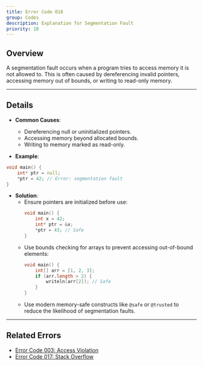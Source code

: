 ```yaml
---
title: Error Code 018
group: Codes
description: Explanation for Segmentation Fault
priority: 18
---
```


## **Overview**
A segmentation fault occurs when a program tries to access memory it is not allowed to. This is often caused by dereferencing invalid pointers, accessing memory out of bounds, or writing to read-only memory.

---

## **Details**
- **Common Causes**:
  - Dereferencing null or uninitialized pointers.
  - Accessing memory beyond allocated bounds.
  - Writing to memory marked as read-only.

- **Example**:
```d
void main() {
    int* ptr = null;
    *ptr = 42; // Error: segmentation fault
}
```

- **Solution**:
  - Ensure pointers are initialized before use:
    ```d
    void main() {
        int x = 42;
        int* ptr = &x;
        *ptr = 43; // Safe
    }
    ```
  - Use bounds checking for arrays to prevent accessing out-of-bound elements:
    ```d
    void main() {
        int[] arr = [1, 2, 3];
        if (arr.length > 2) {
            writeln(arr[2]); // Safe
        }
    }
    ```
  - Use modern memory-safe constructs like `@safe` or `@trusted` to reduce the likelihood of segmentation faults.

---

## **Related Errors**
- [Error Code 003: Access Violation](./error_code_003)
- [Error Code 017: Stack Overflow](./error_code_017)
